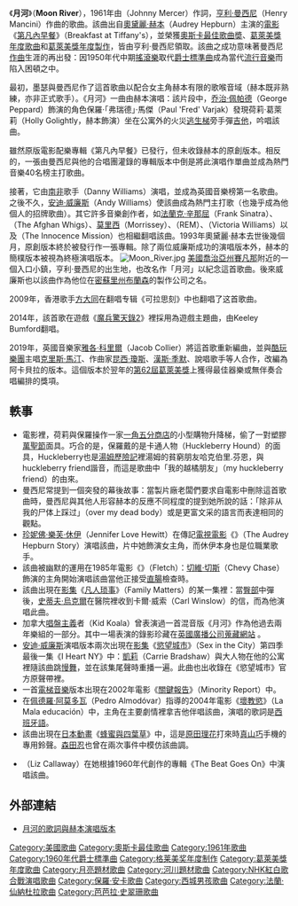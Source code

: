 {{Unreferenced|time=2021-12-25T08:58:49+00:00}}
{{noteTA
| 1= zh-hans:乔治·佩帕德; zh-hant:喬治·比柏;
}}
{{Infobox song
| name           = Moon River
| type           = single
| artist         = [[亨利·曼西尼|亨利·曼西尼]]與交響樂隊
| album          = {{le|第凡內早餐電影原聲帶|Breakfast at Tiffany's: Music from the Motion Picture}}
| image          = 月河.jpg
| caption        = 《[[第凡內早餐_(電影)|第凡內早餐]]》原聲帶封面，內有收錄[[亨利·曼西尼|亨利·曼西尼]]的鋼琴演奏版本，圖片上的是電影中飾演菏莉的[[奧黛麗·赫本|奧黛麗·赫本]]。
| B-side         = "Breakfast at Tiffany's"
| released       = 1961年10月
| recorded       = 1960年
| studio         = [[美國|美國]][[加州|加州]][[好萊塢|好萊塢]]<br>[[RCA唱片|RCA]]世界音樂中心
| genre          = [[流行音樂|流行]]
| length         = {{Duration|m=2|s=41}}
| label          = [[RCA唱片|RCA Victor]]
| lyricist       = {{le|強尼·莫瑟|Johnny Mercer}}
| composer       = 亨利·曼西尼
| producer       = Dick Peirce<br>{{le|喬·萊斯曼|Joe Reisman}}
| misc           = 
}}
《'''月河'''》（'''Moon River'''），1961年由{{link-en|強尼·莫瑟|Johnny Mercer}}（Johnny Mercer）作詞，[[亨利·曼西尼|亨利·曼西尼]]（Henry Mancini）作曲的歌曲。該曲出自[[奧黛麗·赫本|奧黛麗·赫本]]（Audrey Hepburn）主演的[[電影|電影]]《[[第凡內早餐_(電影)|第凡內早餐]]》（Breakfast at Tiffany's），並榮獲[[奥斯卡最佳原创歌曲奖|奧斯卡最佳歌曲奬]]、[[格莱美奖年度歌曲|葛萊美獎年度歌曲]]和[[格莱美奖年度制作|葛萊美獎年度製作]]，皆由亨利·曼西尼領取。該曲之成功意味著曼西尼[[作曲家|作曲]]生涯的再出發：因1950年代中期[[搖滾樂|搖滾樂]]取代[[爵士標準曲|爵士標準曲]]成為當代[[流行音樂|流行音樂]]而陷入困頓之中。

最初，墨瑟與曼西尼作了這首歌曲以配合女主角赫本有限的歌喉音域（赫本既非熟練，亦非正式歌手）。《月河》一曲由赫本演唱：該片段中，[[乔治·佩帕德|乔治·佩帕德]]（George Peppard）飾演的角色保羅·「弗瑞德」·馬傑（Paul 'Fred' Varjak）發現荷莉·葛萊莉（Holly Golightly，赫本飾演）坐在公寓外的火災[[逃生梯|逃生梯]]旁手彈[[吉他|吉他]]，吟唱該曲。

雖然原版電影配樂專輯《第凡內早餐》已發行，但未收錄赫本的原創版本。相反的，一張由曼西尼與他的合唱團灌錄的專輯版本中倒是將此演唱作單曲並成為熱門音樂40名榜主打歌曲。

接著，它由[[南非|南非]]歌手{{link-en|丹尼·威廉斯|Danny Williams (singer)}}（Danny Williams）演唱，並成為英國音樂榜第一名歌曲。之後不久，[[安迪·威廉斯|安迪·威廉斯]]（Andy Williams）使該曲成為熱門主打歌（也幾乎成為他個人的招牌歌曲）。其它許多音樂創作者，如[[法蘭·仙納杜拉|法蘭克·辛那屈]]（Frank Sinatra）、{{link-en|阿富汗輝格黨|The Afghan Whigs}}（The Afghan Whigs）、[[莫里西|莫里西]]（Morrissey）、{{link-en|REM合唱團|R.E.M.}}（REM）、{{link-en|維多利亞·威廉斯 (創作歌手)|Victoria Williams|維多利亞·威廉斯}}（Victoria Williams）以及{{link-en|天真純情樂團|The Innocence Mission}}（The Innocence Mission）也相繼翻唱該曲。1993年奧黛麗·赫本去世後幾個月，原創版本終於被發行作一張專輯。除了兩位威廉斯成功的演唱版本外，赫本的簡樸版本被視為終極演唱版本。
[[File:Moon_River.jpg|right]]
[[美國|美國]][[喬治亞州|喬治亞州]][[賽凡那|賽凡那]]附近的一個入口小鎮，亨利·曼西尼的出生地，也改名作「月河」以紀念這首歌曲。後來威廉斯也以該曲作為他位在[[密蘇里州|密蘇里州]][[布蘭森|布蘭森]]的製作公司之名。

2009年，香港歌手[[方大同|方大同]]在翻唱专辑《可拉思刻》中也翻唱了这首歌曲。

2014年，該首歌在遊戲《[[魔兵驚天錄2|魔兵驚天錄2]]》裡採用為遊戲主題曲，由Keeley Bumford翻唱。

2019年，英國音樂家[[雅各·科里爾|雅各·科里爾]]（Jacob Collier）將這首歌重新編曲，並與[[酷玩樂團|酷玩樂團]]主唱[[克里斯·馬汀|克里斯·馬汀]]、作曲家[[昆西·瓊斯|昆西·瓊斯]]、[[漢斯·季默|漢斯·季默]]、說唱歌手{{le|Ty Dolla $ign|Ty Dolla $ign}}等人合作，改編為阿卡貝拉的版本。這個版本於翌年的[[第62届格莱美奖|第62屆葛萊美獎]]上獲得最佳器樂或無伴奏合唱編排的獎項。

== 軼事 ==
* 電影裡，荷莉與保羅操作一家[[一角五分商店|一角五分商店]]的小型購物升降梯，偷了一對塑膠[[萬聖夜|萬聖節]]面具。巧合的是，保羅戴的是卡通人物{{link-en|哈克狗|Huckleberry Hound
}}（Huckleberry Hound）的面具，Huckleberry也是[[湯姆歷險記|湯姆歷險記]]裡湯姆的貧窮朋友哈克伯里.芬恩，與huckleberry friend諧音，而這是歌曲中「我的越橘朋友」（my huckleberry friend）的由來。
* 曼西尼常提到一個突發的幕後故事：當製片廠老闆們要求自電影中刪除這首歌曲時，曼西尼與其他人形容赫本的反應不同程度的提到她所說的話：「除非从我的尸体上踩过」（over my dead body）或是更富文采的語言而表達相同的觀點。
* [[珍妮佛·樂芙·休伊|珍妮佛·樂芙·休伊]]（Jennifer Love Hewitt）在傳記[[電視電影|電視電影]]《{{link-en|奧黛麗赫本傳|The Audrey Hepburn Story}}》（The Audrey Hepburn Story）演唱該曲，片中她飾演女主角，而休伊本身也是位職業歌手。
* 該曲被幽默的運用在1985年電影《{{link-en|充氣警察|Fletch (film)}}》（Fletch）：[[切維·切斯|切維·切斯]]（Chevy Chase）飾演的主角開始演唱該曲當他正接受[[直腸|直腸]]檢查時。
* 該曲出現在[[影集|影集]]《[[凡人琐事|凡人琐事]]》（Family Matters）的某一集裡：當[[臀部|臀部]]中彈後，[[史蒂夫·烏克爾|史蒂夫·烏克爾]]在醫院裡收到卡爾·威索（Carl Winslow）的信，而為他演唱此曲。
* 加拿大[[唱盤主義|唱盤主義]]者{{link-en|奇德·科瓦拉|Kid Koala}}（Kid Koala）曾表演過一首混音版《月河》作為他過去兩年樂組的一部分。其中一場表演的錄影珍藏在[http://www.bbc.co.uk/dna/collective/A1317575 英國廣播公司蒐藏網站] {{Wayback|url=http://www.bbc.co.uk/dna/collective/A1317575 |date=20031006041300 }}。
* [[安迪·威廉斯|安迪·威廉斯]]演唱版本兩次出現在[[影集|影集]]《[[慾望城市|慾望城市]]》（Sex in the City）第四季最後一集《I Heart NY》中：[[凱莉·布雷蕭|凱莉]]（Carrie Bradshaw）與大人物在他的公寓裡隨該曲跳[[慢舞|慢舞]]，並在該集尾聲時重播一遍。此曲也出收錄在《慾望城市》官方原聲帶裡。
* 一首[[電梯音樂|電梯音樂]]版本出現在2002年電影《[[關鍵報告|關鍵報告]]》（Minority Report）中。
* 在[[佩德羅·阿莫多瓦|佩德羅·阿莫多瓦]]（Pedro Almodóvar）指導的2004年電影《[[壞教慾|壞教慾]]》（La Mala educación）中，主角在主要劇情裡拿吉他伴唱該曲，演唱的歌詞是[[西班牙語|西班牙語]]。
* 該曲出現在[[日本動畫|日本動畫]]《[[蜂蜜與四葉草|蜂蜜與四葉草]]》中，這是[[原田理花|原田理花]]打來時[[真山巧|真山巧]]手機的專用鈴聲。[[森田忍|森田忍]]也曾在兩次事件中模仿該曲調。
* {{link-en|莉玆·卡洛薇|Liz Callaway}}（Liz Callaway）在她根據1960年代創作的專輯《The Beat Goes On》中演唱該曲。

== 外部連結 ==
* [http://www.daisy-online.net/audrey/moonriver.htm 月河的歌詞與赫本演唱版本] {{Wayback|url=http://www.daisy-online.net/audrey/moonriver.htm |date=20200219181532 }}

{{DEFAULTSORT:Moon River}}
[[Category:美國歌曲|Category:美國歌曲]]
[[Category:奧斯卡最佳歌曲|Category:奧斯卡最佳歌曲]]
[[Category:1961年歌曲|Category:1961年歌曲]]
[[Category:1960年代爵士標準曲|Category:1960年代爵士標準曲]]
[[Category:格莱美奖年度制作|Category:格莱美奖年度制作]]
[[Category:葛萊美獎年度歌曲|Category:葛萊美獎年度歌曲]]
[[Category:月亮題材歌曲|Category:月亮題材歌曲]]
[[Category:河川題材歌曲|Category:河川題材歌曲]]
[[Category:NHK紅白歌合戰演唱歌曲|Category:NHK紅白歌合戰演唱歌曲]]
[[Category:保羅·安卡歌曲|Category:保羅·安卡歌曲]]
[[Category:西城男孩歌曲|Category:西城男孩歌曲]]
[[Category:法蘭·仙納杜拉歌曲|Category:法蘭·仙納杜拉歌曲]]
[[Category:芭芭拉·史翠珊歌曲|Category:芭芭拉·史翠珊歌曲]]
